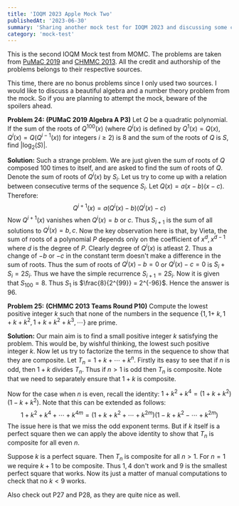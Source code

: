 ```yaml
---
title: 'IOQM 2023 Apple Mock Two'
publishedAt: '2023-06-30'
summary: 'Sharing another mock test for IOQM 2023 and discussing some cool problems from it'
category: 'mock-test'
---
```

This is the second IOQM Mock test from MOMC. The problems are taken from [PuMaC 2019](https://pumac.princeton.edu/#index) and [CHMMC 2013](https://www.chmmc.org/). All the credit and authorship of the problems belongs to their respective sources.

This time, there are no bonus problems since I only used two sources. I would like to discuss a beautiful algebra and a number theory problem from the mock. So if you are planning to attempt the mock, beware of the spoilers ahead.

**Problem 24:** $\textbf{(PUMaC 2019 Algebra A P3)}$ Let $Q$ be a quadratic polynomial. If the sum of the roots of $Q^{100}(x)$ (where $Q^i(x)$ is defined by $Q^1(x)=Q(x), Q^i(x)=Q\left(Q^{i-1}(x)\right)$ for integers $\left.i \geq 2\right)$ is $8$ and the sum of the roots of $Q$ is $S$, find $\left|\log _2(S)\right|$. 

**Solution:** Such a strange problem. We are just given the sum of roots of $Q$ composed $100$ times to itself, and are asked to find the sum of roots of $Q$. Denote the sum of roots of $Q^i(x)$ by $S_i$. Let us try to come up with a relation between consecutive terms of the sequence $S_i$.  Let $Q(x) = a(x-b)(x-c)$. Therefore:
$$
Q^{i+1}(x) = a(Q^i(x)-b)(Q^i(x)-c)
$$
Now $Q^{i+1}(x)$ vanishes when $Q^i(x) = b$ or $c$. Thus $S_{i+1}$ is the sum of all solutions to $Q^i(x) = b,c$. Now the key observation here is that, by Vieta, the sum of roots of a polynomial $P$ depends only on the coefficient of $x^d, x^{d-1}$ where $d$ is the degree of $P$. Clearly degree of $Q^i(x)$ is atleast $2$. Thus a change of $-b$ or $-c$ in the constant term doesn't make a difference in the sum of roots. Thus the sum of roots of $Q^i(x)-b = 0$ or $Q^{i}(x)-c=0$ is $S_i+S_i = 2S_i$. Thus we have the simple recurrence $S_{i+1} = 2S_{i}$. Now it is given that $S_{100} = 8$. Thus $S_1$ is $\frac{8}{2^{99}} = 2^{-96}$. Hence the answer is $96$.


**Problem 25:** $\textbf{(CHMMC 2013 Teams Round P10)}$ Compute the lowest positive integer $k$ such that none of the numbers in the sequence $\{1,1+$ $\left.k, 1+k+k^2, 1+k+k^2+k^3, \cdots\right\}$ are prime.

**Solution:** Our main aim is to find a small positive integer $k$ satisfying the problem. This would be, by wishful thinking, the lowest such positive integer $k$. Now let us try to factorize the terms in the sequence to show that they are composite. Let $T_n = 1+ k + \cdots + k^n$.  Firstly its easy to see that if $n$ is odd, then $1+k$ divides $T_n$. Thus if $n>1$ is odd then $T_n$ is composite. Note that we need to separately ensure that $1+k$ is composite.

Now for the case when $n$ is even, recall the identity: $1 + k^2 + k^4 = (1+k+k^2)(1-k+k^2)$. Note that this can be extended as follows:
$$
1 + k^2 + k^4 + \cdots + k^{4m} = (1+k+k^2 + \cdots + k^{2m})(1-k + k^2 - \cdots + k^{2m})
$$
The issue here is that we miss the odd exponent terms. But if $k$ itself is a perfect square then we can apply the above identity to show that $T_n$ is composite for all even $n$.

Suppose $k$ is a perfect square. Then $T_n$ is composite for all $n>1$. For $n=1$ we require $k+1$ to be composite. Thus $1,4$ don't work and $9$ is the smallest perfect square that works. Now its just a matter of manual computations to check that no $k<9$ works.


Also check out P27 and P28, as they are quite nice as well.

